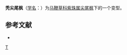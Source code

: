 {{Infraspeciesbox
| image = 
| image_caption = 
| status = 
| status_system = 
| genus = Callicarpa 
| species = longissima
| varietas = subglabra
| authority = C. P'ei
}}

'''秃尖尾枫'''（[[学名|学名]]：{{lang|la|'''''Callicarpa longissima'' f. ''subglabra'''''}}）为[[马鞭草科|马鞭草科]][[紫珠属|紫珠属]][[尖尾枫|尖尾枫]]下的一个变型。

== 参考文献 ==
{{refbegin}}
* {{CPNI| zh=秃尖尾枫 | id=017-37257 | binomial=Callicarpa longissima | authority=C. P'ei | form=subglabra | accessdate=2013-01-17}}
{{refend}}

{{Taxonbar}}

[[Category:紫珠属|T]]